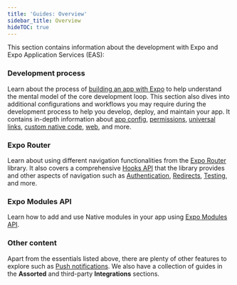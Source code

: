 ```yaml
---
title: 'Guides: Overview'
sidebar_title: Overview
hideTOC: true
---
```



This section contains information about the development with Expo and Expo Application Services (EAS):

### <span className="inline-flex items-center gap-2"><CodeSquare01Icon />Development process</span>

Learn about the process of [building an app with Expo](/workflow/overview/) to help understand the mental model of the core development loop. This section also dives into additional configurations and workflows you may require during the development process to help you develop, deploy, and maintain your app. It contains in-depth information about [app config](/workflow/configuration/), [permissions](/guides/permissions/), [universal links](/linking/into-your-app/), [custom native code](/workflow/continuous-native-generation/), [web](/workflow/web/), and more.

### <span className="inline-flex items-center gap-2"><RouterLogo />Expo Router</span>

Learn about using different navigation functionalities from the [Expo Router](/router/basics/layout/#root-layout) library. It also covers a comprehensive [Hooks API](/router/reference/hooks/) that the library provides and other aspects of navigation such as [Authentication](/router/reference/authentication/), [Redirects](/router/reference/redirects/), [Testing](/router/reference/testing/), and more.

### <span className="inline-flex items-center gap-2"><CpuChip01Icon />Expo Modules API</span>

Learn how to add and use Native modules in your app using [Expo Modules API](/modules/overview/).

### Other content

Apart from the essentials listed above, there are plenty of other features to explore such as [Push notifications](/push-notifications/overview/). We also have a collection of guides in the **Assorted** and third-party **Integrations** sections.
